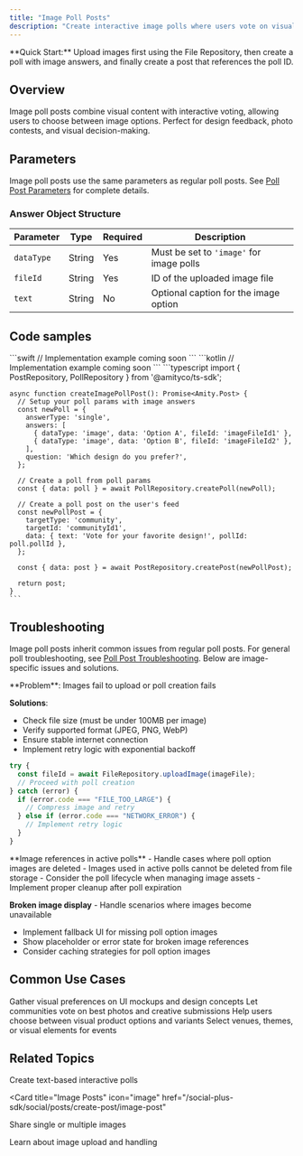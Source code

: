 ```yaml
---
title: "Image Poll Posts"
description: "Create interactive image polls where users vote on visual options like photos, designs, or graphics"
---
```


<Info>
  **Quick Start:** Upload images first using the File Repository, then create a
  poll with image answers, and finally create a post that references the poll
  ID.
</Info>

## Overview

Image poll posts combine visual content with interactive voting, allowing users to choose between image options. Perfect for design feedback, photo contests, and visual decision-making.

## Parameters

Image poll posts use the same parameters as regular poll posts. See [Poll Post Parameters](/social-plus-sdk/social/content-management/posts/creation/poll-post#parameters) for complete details.

### Answer Object Structure

| Parameter  | Type   | Required | Description                              |
| ---------- | ------ | -------- | ---------------------------------------- |
| `dataType` | String | Yes      | Must be set to `'image'` for image polls |
| `fileId`   | String | Yes      | ID of the uploaded image file            |
| `text`     | String | No       | Optional caption for the image option    |

## Code samples

<Tabs>
<Tab title="iOS">
```swift
// Implementation example coming soon
```
</Tab>

<Tab title="Android">
```kotlin
// Implementation example coming soon
```
</Tab>

  <Tab title="TypeScript">
    ```typescript
    import { PostRepository, PollRepository } from '@amityco/ts-sdk';

    async function createImagePollPost(): Promise<Amity.Post> {
      // Setup your poll params with image answers
      const newPoll = {
        answerType: 'single',
        answers: [
          { dataType: 'image', data: 'Option A', fileId: 'imageFileId1' },
          { dataType: 'image', data: 'Option B', fileId: 'imageFileId2' },
        ],
        question: 'Which design do you prefer?',
      };

      // Create a poll from poll params
      const { data: poll } = await PollRepository.createPoll(newPoll);

      // Create a poll post on the user's feed
      const newPollPost = {
        targetType: 'community',
        targetId: 'communityId1',
        data: { text: 'Vote for your favorite design!', pollId: poll.pollId },
      };

      const { data: post } = await PostRepository.createPost(newPollPost);

      return post;
    }
    ```

  </Tab>
</Tabs>

## Troubleshooting

Image poll posts inherit common issues from regular poll posts. For general poll troubleshooting, see [Poll Post Troubleshooting](/social-plus-sdk/social/posts/create-post/poll-post#troubleshooting). Below are image-specific issues and solutions.

<AccordionGroup>
<Accordion title="Image Upload Issues" icon="upload">
**Problem**: Images fail to upload or poll creation fails

**Solutions**:

- Check file size (must be under 100MB per image)
- Verify supported format (JPEG, PNG, WebP)
- Ensure stable internet connection
- Implement retry logic with exponential backoff

```typescript
try {
  const fileId = await FileRepository.uploadImage(imageFile);
  // Proceed with poll creation
} catch (error) {
  if (error.code === "FILE_TOO_LARGE") {
    // Compress image and retry
  } else if (error.code === "NETWORK_ERROR") {
    // Implement retry logic
  }
}
```

</Accordion>

<Accordion title="Image Deletion Handling">
**Image references in active polls** - Handle cases where poll option images are deleted
- Images used in active polls cannot be deleted from file storage
- Consider the poll lifecycle when managing image assets
- Implement proper cleanup after poll expiration

**Broken image display** - Handle scenarios where images become unavailable

- Implement fallback UI for missing poll option images
- Show placeholder or error state for broken image references
- Consider caching strategies for poll option images
</Accordion>
</AccordionGroup>

## Common Use Cases

<CardGroup cols={2}>
  <Card title="Design Feedback" icon="palette">
    Gather visual preferences on UI mockups and design concepts
  </Card>
  <Card title="Photo Contests" icon="camera">
    Let communities vote on best photos and creative submissions
  </Card>
  <Card title="Product Selection" icon="cart-shopping">
    Help users choose between visual product options and variants
  </Card>
  <Card title="Event Planning" icon="calendar">
    Select venues, themes, or visual elements for events
  </Card>
</CardGroup>

## Related Topics

<CardGroup cols={3}>
<Card title="Poll Posts" icon="chart-simple" href="/social-plus-sdk/social/posts/create-post/poll-post">
Create text-based interactive polls
</Card>

<Card
  title="Image Posts"
  icon="image"
  href="/social-plus-sdk/social/posts/create-post/image-post"
>
  Share single or multiple images
</Card>

<Card title="File Upload" icon="cloud-arrow-up" href="/social-plus-sdk/core-concepts/content-handling/files-images-and-videos/image-handling">
Learn about image upload and handling
</Card>
</CardGroup>
